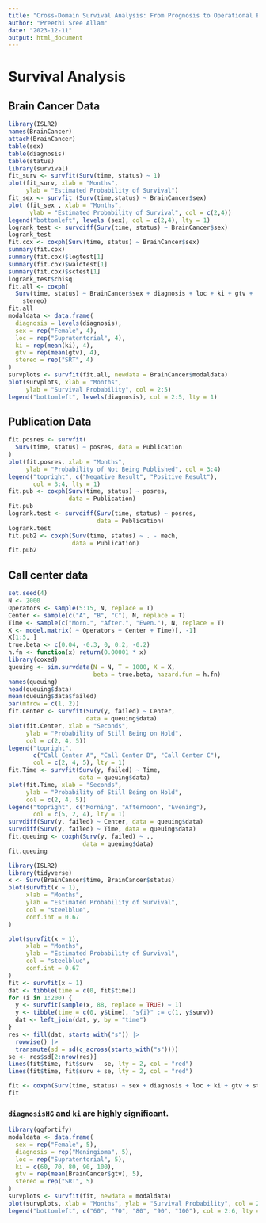 ```yaml
---
title: "Cross-Domain Survival Analysis: From Prognosis to Operational Efficiency"
author: "Preethi Sree Allam"
date: "2023-12-11"
output: html_document
---
```


# Survival Analysis

## Brain Cancer Data

```r
library(ISLR2)
names(BrainCancer)
attach(BrainCancer)
table(sex)
table(diagnosis)
table(status)
library(survival)
fit_surv <- survfit(Surv(time, status) ~ 1)
plot(fit_surv, xlab = "Months",
     ylab = "Estimated Probability of Survival")
fit_sex <- survfit (Surv(time,status) ~ BrainCancer$sex)
plot (fit_sex , xlab = "Months",
      ylab = "Estimated Probability of Survival", col = c(2,4))
legend("bottomleft", levels (sex), col = c(2,4), lty = 1)
logrank_test <- survdiff(Surv(time, status) ~ BrainCancer$sex)
logrank_test
fit.cox <- coxph(Surv(time, status) ~ BrainCancer$sex)
summary(fit.cox)
summary(fit.cox)$logtest[1]
summary(fit.cox)$waldtest[1]
summary(fit.cox)$sctest[1]
logrank_test$chisq
fit.all <- coxph(
  Surv(time, status) ~ BrainCancer$sex + diagnosis + loc + ki + gtv +
    stereo)
fit.all
modaldata <- data.frame(
  diagnosis = levels(diagnosis),
  sex = rep("Female", 4),
  loc = rep("Supratentorial", 4),
  ki = rep(mean(ki), 4),
  gtv = rep(mean(gtv), 4),
  stereo = rep("SRT", 4)
)
survplots <- survfit(fit.all, newdata = BrainCancer$modaldata)
plot(survplots, xlab = "Months",
     ylab = "Survival Probability", col = 2:5)
legend("bottomleft", levels(diagnosis), col = 2:5, lty = 1)
```

## Publication Data

```r
fit.posres <- survfit(
  Surv(time, status) ~ posres, data = Publication
)
plot(fit.posres, xlab = "Months",
     ylab = "Probability of Not Being Published", col = 3:4)
legend("topright", c("Negative Result", "Positive Result"),
       col = 3:4, lty = 1)
fit.pub <- coxph(Surv(time, status) ~ posres,
                 data = Publication)
fit.pub
logrank.test <- survdiff(Surv(time, status) ~ posres,
                         data = Publication)
logrank.test
fit.pub2 <- coxph(Surv(time, status) ~ . - mech,
                  data = Publication)
fit.pub2
```

## Call center data

```r
set.seed(4)
N <- 2000
Operators <- sample(5:15, N, replace = T)
Center <- sample(c("A", "B", "C"), N, replace = T)
Time <- sample(c("Morn.", "After.", "Even."), N, replace = T)
X <- model.matrix( ~ Operators + Center + Time)[, -1]
X[1:5, ]
true.beta <- c(0.04, -0.3, 0, 0.2, -0.2)
h.fn <- function(x) return(0.00001 * x)
library(coxed)
queuing <- sim.survdata(N = N, T = 1000, X = X,
                        beta = true.beta, hazard.fun = h.fn)
names(queuing)
head(queuing$data)
mean(queuing$data$failed)
par(mfrow = c(1, 2))
fit.Center <- survfit(Surv(y, failed) ~ Center,
                      data = queuing$data)
plot(fit.Center, xlab = "Seconds",
     ylab = "Probability of Still Being on Hold",
     col = c(2, 4, 5))
legend("topright",
       c("Call Center A", "Call Center B", "Call Center C"),
       col = c(2, 4, 5), lty = 1)
fit.Time <- survfit(Surv(y, failed) ~ Time,
                    data = queuing$data)
plot(fit.Time, xlab = "Seconds",
     ylab = "Probability of Still Being on Hold",
     col = c(2, 4, 5))
legend("topright", c("Morning", "Afternoon", "Evening"),
       col = c(5, 2, 4), lty = 1)
survdiff(Surv(y, failed) ~ Center, data = queuing$data)
survdiff(Surv(y, failed) ~ Time, data = queuing$data)
fit.queuing <- coxph(Surv(y, failed) ~ .,
                     data = queuing$data)
fit.queuing
```


```r
library(ISLR2)
library(tidyverse)
x <- Surv(BrainCancer$time, BrainCancer$status)
plot(survfit(x ~ 1),
     xlab = "Months",
     ylab = "Estimated Probability of Survival",
     col = "steelblue",
     conf.int = 0.67
)
```



```r
plot(survfit(x ~ 1),
     xlab = "Months",
     ylab = "Estimated Probability of Survival",
     col = "steelblue",
     conf.int = 0.67
)
fit <- survfit(x ~ 1)
dat <- tibble(time = c(0, fit$time))
for (i in 1:200) {
  y <- survfit(sample(x, 88, replace = TRUE) ~ 1)
  y <- tibble(time = c(0, y$time), "s{i}" := c(1, y$surv))
  dat <- left_join(dat, y, by = "time")
}
res <- fill(dat, starts_with("s")) |>
  rowwise() |>
  transmute(sd = sd(c_across(starts_with("s"))))
se <- res$sd[2:nrow(res)]
lines(fit$time, fit$surv - se, lty = 2, col = "red")
lines(fit$time, fit$surv + se, lty = 2, col = "red")
```



```r
fit <- coxph(Surv(time, status) ~ sex + diagnosis + loc + ki + gtv + stereo, data = BrainCancer)
fit
```

### `diagnosisHG` and `ki` are highly significant.

```r
library(ggfortify)
modaldata <- data.frame(
  sex = rep("Female", 5),
  diagnosis = rep("Meningioma", 5),
  loc = rep("Supratentorial", 5),
  ki = c(60, 70, 80, 90, 100),
  gtv = rep(mean(BrainCancer$gtv), 5),
  stereo = rep("SRT", 5)
)
survplots <- survfit(fit, newdata = modaldata)
plot(survplots, xlab = "Months", ylab = "Survival Probability", col = 2:6)
legend("bottomleft", c("60", "70", "80", "90", "100"), col = 2:6, lty = 1)
```
